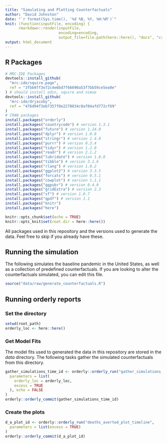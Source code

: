 ```yaml
---
title: "Simulating and Plotting Counterfactuals"
author: "David Johnston"
date: "`r format(Sys.time(), '%d %B, %Y, %H:%M')`"
knit: (function(inputFile, encoding) { 
      rmarkdown::render(inputFile,
                        encoding=encoding, 
                        output_file=file.path(here::here(), "docs", "create_report.html")) })
output: html_document
---
```

## R Packages

```r
# MRC-IDE Packages
devtools::install_github(
  "mrc-ide/squire.page",
  ref = "3fbb97f3e72c4e6bd7f66690a53f7bb59ce5ea0e"
) # should install odin, squire and nimue
devtools::install_github(
  "mrc-ide/drjacoby",
  ref = "476d94f3eb7357f8e2278834c0af04afd772cf69"
)
# CRAN packages
install.packages("orderly")
install.packages("countrycode") # version 1.3.1
install.packages("future") # version 1.24.0
install.packages("dplyr") # version 1.0.8
install.packages("stringr") # version 1.4.0
install.packages("purrr") # version 0.3.4
install.packages("tidyr") # version 1.2.0
install.packages("readr") # version 2.1.2
install.packages("lubridate") # version 1.8.0
install.packages("tibble") # version 3.1.6
install.packages("rlang") # version 1.0.2
install.packages("ggplot2") # version 3.3.5
install.packages("forcats") # version 0.5.1
install.packages("cowplot") # version 1.1.1
install.packages("ggpubr") # version 0.4.0
install.packages("gridExtra") # version 2.3
install.packages("sf") # version 1.0.7
install.packages("qpdf") # version 1.1
install.packages("knitr")
install.packages("here")
```

```r
knitr::opts_chunk$set(echo = TRUE)
knitr::opts_knit$set(root.dir = here::here())
```



All packages used in this repository and the versions used to generate the data.
Feel free to skip if you already have these.

## Running the simulation

The following simulates the baseline pandemic in the United States, as well as a
collection of predefined counterfactuals. If you are looking to alter the counterfactuals
simulated, you can edit this file.

```r
source("data/raw/generate_counterfactuals.R")
```

## Running orderly reports

### Set the directory

```r
setwd(root_path)
orderly_loc <- here::here()
```

### Get Model Fits

The model fits used to generated the data in this repository are stored in the 
*data* directory. The following tasks gather the simulated counterfactuals from
this directory.

```r
gather_simulations_time_id <- orderly::orderly_run("gather_simulations_time",
  parameters = list(
    orderly_loc = orderly_loc,
    excess = TRUE
  ), echo = FALSE
)
orderly::orderly_commit(gather_simulations_time_id)
```

### Create the plots

```r
d_a_plot_id <- orderly::orderly_run("deaths_averted_plot_timeline",
  parameters = list(excess = TRUE)
)
orderly::orderly_commit(d_a_plot_id)
```

